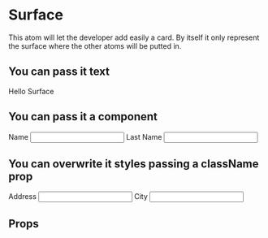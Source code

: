 
<Meta
  title='Surface'
  component={Surface}
/>

# Surface

This atom will let the developer add easily a card. By itself it only represent the surface where the other atoms will be putted in.

## You can pass it text
<Preview>
  <Story name='withText' height='100px'>
    <Surface>Hello Surface</Surface>
  </Story>
</Preview>

## You can pass it a component

<Preview>
  <Story name='withComponent' height='100px'>
    <Surface>
      <label htmlFor='name'>Name</label>
      <input id='name' />
      <label htmlFor='lastName'>Last Name</label>
      <input id='lastName' />
    </Surface>
  </Story>
</Preview>

## You can overwrite it styles passing a className prop

<Preview>
  <Story name='withCustomStyles' height='400px'>
    <Surface className='surface__container--story'>
      <label htmlFor='address'>Address</label>
      <input id='address' />
      <label htmlFor='city'>City</label>
      <input id='city' />
    </Surface>
  </Story>
</Preview>

## Props

<Props of={Surface} />